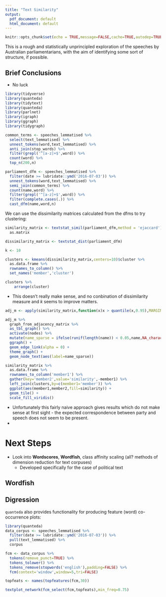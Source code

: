```yaml
---
title: "Text Similarity"
output:
  pdf_document: default
  html_document: default
---
```


```r
knitr::opts_chunk$set(echo = TRUE,message=FALSE,cache=TRUE,autodep=TRUE)
```

This is a rough and statistically unprincipled exploration of the speeches by Australian parliamentarians, with the aim of identifying some sort of structure, if possible.

## Brief Conclusions

* No luck

```r
library(tidyverse)
library(quanteda)
library(tidytext)
library(quanteda)
library(parlnet)
library(igraph)
library(ggraph)
library(tidygraph)
```

```r
common_terms <- speeches_lemmatised %>%
  select(text_lemmatised) %>%
  unnest_tokens(word,text_lemmatised) %>%
  anti_join(stop_words) %>%
  filter(grepl('^[a-z]+$',word)) %>%
  count(word) %>%
  top_n(200,n)
```

```r
parliament_dfm <- speeches_lemmatised %>%
  filter(date >= lubridate::ymd('2016-07-03')) %>%
  unnest_tokens(word,text_lemmatised) %>%
  semi_join(common_terms) %>%
  count(name,word) %>%
  filter(grepl('^[a-z]+$',word)) %>%
  filter(complete.cases(.)) %>%
  cast_dfm(name,word,n)
```

We can use the dissimilarity matrices calculated from the dfms to try clustering:

```r
similarity_matrix <- textstat_simil(parliament_dfm,method = 'ejaccard') %>%
  as.matrix

dissimilarity_matrix <- textstat_dist(parliament_dfm)

k <- 10

clusters <- kmeans(dissimilarity_matrix,centers=10)$cluster %>%
  as.data.frame %>%
  rownames_to_column() %>% 
  set_names('member','cluster')

clusters %>%
	arrange(cluster)
```

* This doesn't really make sense, and no conbination of dissimilarity measure and $k$ seems to improve matters.



```r
adj_m <- apply(similarity_matrix,function(x)x > quantile(x,0.95),MARGIN=2)

adj_m %>%
  graph_from_adjacency_matrix %>%
  as_tbl_graph() %>%
  activate(nodes) %>%
  mutate(name_sparse = ifelse(runif(length(name)) < 0.05,name,NA_character_)) %>%
  ggraph() + 
  geom_edge_link(alpha = 0) + 
  theme_graph() + 
  geom_node_text(aes(label=name_sparse))
```



```r
similarity_matrix %>%
  as.data.frame %>% 
  rownames_to_column('member1') %>%
  gather(key='member2',value='similarity',-member1) %>%
  left_join(clusters,by=c(member1='member')) %>%
  ggplot(aes(member1,member2,fill=similarity)) + 
  geom_tile() +
  scale_fill_viridis()
```

* Unfortunately this fairly naive approach gives results which do not make sense at first sight - the expected correspondence between party and speech does not seem to be present.
* 

# Next Steps 

* Look into __Wordscores__, __Wordfish__, class affinity scaling (all? methods of dimension reduction for text corpuses)
    * Developed specifically for the case of political text
    
    
## Wordfish




## Digression

```quanteda``` also provides functionality for producing feature (word) co-occurrence plots:

```r
library(quanteda)
data_corpus <- speeches_lemmatised %>%
  filter(date >= lubridate::ymd('2016-07-03')) %>%
  pull(text_lemmatised) %>%
  corpus

fcm <- data_corpus %>%
  tokens(remove_punct=TRUE) %>%
  tokens_tolower() %>%
  tokens_remove(stopwords('english'),padding=FALSE) %>%
  fcm(context='window',window=5,tri=FALSE)

topfeats <- names(topfeatures(fcm,30))

textplot_network(fcm_select(fcm,topfeats),min_freq=0.75)
```


